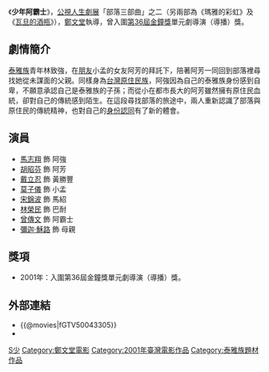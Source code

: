 {{電視節目資訊框
| 名稱       = 少年阿霸士
| 原名       = 
| 圖片       = 
| 圖說       = 
| 類型       = 劇情
| 原創       = 
| 發展       = 
| 編劇       = [[鄭文堂|鄭文堂]]
| 導演       = [[鄭文堂|鄭文堂]]
| 演出       = [[馬志翔|馬志翔]]<br>胡昭芬<br>[[戴立忍|戴立忍]]<br>[[莫子儀|莫子儀]]<br>宋錦波<br>林榮民<br>曾傳文<br>彌迦．穌路
| 配音       = 
| 旁白       = [[馬志翔|馬志翔]]
| 字幕       =  
| 主題曲     = 
| 片頭曲     = 
| 片尾曲     = 
| 作曲       = 陳柔錚<br>宋錦波<br>林榮民
| 國家       = {{ROC-TW}} 
| 語言       = 台語、台灣國語、原住民語
| 集數       = 1集
| 執行製片   = 
| 製片人     = 蘇國興、楊齊永
| 監製       = [[公共電視台|公共電視台]]
| 副製片人   = 
| 共同製片人 = 
| 編審       = 
| 製作統籌   = [[鄭文堂|鄭文堂]]
| 剪輯       = 林志儒
| 攝影       = 彭家如、周以文
| 年份       = 2001年
| 外景       = 
| 機位       = 
| 每集長     = 80分鐘
| 首播地區   = 
| 製作公司   = 綠光全傳播有限公司
| 影視公司   = [[公共電視台|公共電視台]]
| channel              = [[公共電視台|公共電視台]]
| picture_format       = 
| audio_format         = 
| first_run            = {{TWN}}
| first_aired          = 
| last_aired       =
| 官方網站   = http://web.pts.org.tw/php/mealc/life/index.php?XPAGE=VIEW&XMAENO=369
| imdb_id   = 
| tv_com_id = 
}}

《'''少年阿霸士'''》，[[公視人生劇展|公視人生劇展]]「部落三部曲」之二（另兩部為《瑪雅的彩虹》及《[[瓦旦的酒瓶|瓦旦的酒瓶]]》），[[鄭文堂|鄭文堂]]執導，曾入圍[[第36屆金鐘獎|第36屆金鐘獎]]單元劇導演（導播）獎。

==劇情簡介==
[[泰雅族|泰雅族]]青年林致強，在[[朋友|朋友]]小孟的女友阿芳的拜託下，陪著阿芳一同回到部落裡尋找她從未謀面的父親。同樣身為[[台灣原住民族|台灣原住民族]]，阿強因為自己的泰雅族身份感到自卑，不願意承認自己是泰雅族的子孫；而從小在都市長大的阿芳雖然擁有原住民血統，卻對自己的傳統感到陌生。在這段尋找部落的旅途中，兩人重新認識了部落與原住民的傳統精神，也對自己的[[身份認同|身份認同]]有了新的體會。

==演員==
*[[馬志翔|馬志翔]] 飾 阿強
*[[胡昭芬|胡昭芬]] 飾 阿芳
*[[戴立忍|戴立忍]] 飾 黃勝豐
*[[莫子儀|莫子儀]] 飾 小孟
* [[宋錦波|宋錦波]] 飾 馬紹
* [[林榮民|林榮民]] 飾 巴耐
* [[曾傳文|曾傳文]] 飾 阿霸士
* [[彌迦·穌路|彌迦·穌路]] 飾 母親

==獎項==
*2001年：入圍第36屆金鐘獎單元劇導演（導播）獎。

==外部連結==
*{{@movies|fGTV50043305}}
*{{douban}}

{{台灣電視小作品}}
[[Category:公視人生劇展|S少]]
[[Category:鄭文堂電影|Category:鄭文堂電影]]
[[Category:2001年臺灣電影作品|Category:2001年臺灣電影作品]]
[[Category:泰雅族題材作品|Category:泰雅族題材作品]]